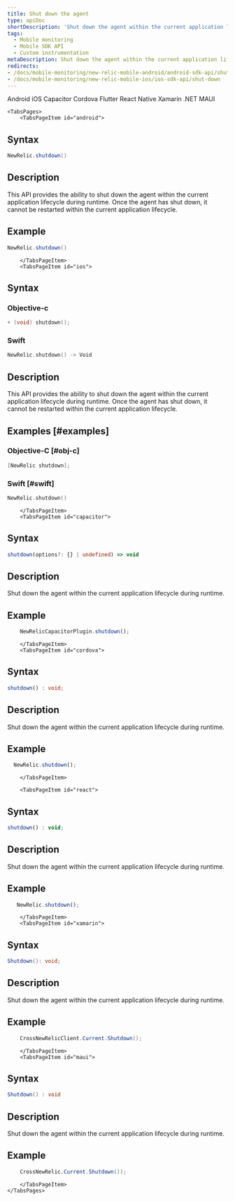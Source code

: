 ```yaml
---
title: Shut down the agent
type: apiDoc
shortDescription: 'Shut down the agent within the current application lifecycle during runtime.'
tags:
  - Mobile monitoring
  - Mobile SDK API
  - Custom instrumentation
metaDescription: Shut down the agent within the current application lifecycle during runtime.
redirects:
- /docs/mobile-monitoring/new-relic-mobile-android/android-sdk-api/shut-down
- /docs/mobile-monitoring/new-relic-mobile-ios/ios-sdk-api/shut-down
---
```


<Tabs>
	<TabsBar>
        <TabsBarItem id="android">
            Android
        </TabsBarItem>
        <TabsBarItem id="ios">
            iOS
        </TabsBarItem>
        <TabsBarItem id="capacitor">
            Capacitor
        </TabsBarItem>
        <TabsBarItem id="cordova">
            Cordova
        </TabsBarItem>
        <TabsBarItem id="flutter">
            Flutter
        </TabsBarItem>
        <TabsBarItem id="react">
            React Native
        </TabsBarItem>
        <TabsBarItem id="xamarin">
            Xamarin
        </TabsBarItem>
        <TabsBarItem id="maui">
            .NET MAUI
        </TabsBarItem>
    </TabsBar>

    <TabsPages>
        <TabsPageItem id="android">
## Syntax

```java
NewRelic.shutdown()
```

## Description

This API provides the ability to shut down the agent within the current application lifecycle during runtime. Once the agent has shut down, it cannot be restarted within the current application lifecycle.

## Example


```java
NewRelic.shutdown()
```

        </TabsPageItem>
        <TabsPageItem id="ios">

## Syntax

### Objective-c

```objectivec
+ (void) shutdown();
```

### Swift

```swift
NewRelic.shutdown() -> Void
```

## Description

This API provides the ability to shut down the agent within the current application lifecycle during runtime. Once the agent has shut down, it cannot be restarted within the current application lifecycle.

## Examples [#examples]

### Objective-C [#obj-c]

```objectivec
[NewRelic shutdown];
```

### Swift [#swift]

```swift
NewRelic.shutdown()
```

        </TabsPageItem>
        <TabsPageItem id="capacitor">

## Syntax

```typescript
shutdown(options?: {} | undefined) => void
```

## Description

Shut down the agent within the current application lifecycle during runtime.

## Example

```typescript
    NewRelicCapacitorPlugin.shutdown();
```

        </TabsPageItem>
        <TabsPageItem id="cordova">

## Syntax

```typescript
shutdown() : void;
```

## Description

Shut down the agent within the current application lifecycle during runtime.

## Example

  ```js
    NewRelic.shutdown();
  ```

        </TabsPageItem>

        <TabsPageItem id="react">

## Syntax

```js
shutdown() : void;
```

## Description

Shut down the agent within the current application lifecycle during runtime.

## Example

 ```js
    NewRelic.shutdown();
  ```

        </TabsPageItem>
        <TabsPageItem id="xamarin">

## Syntax

```csharp
Shutdown(): void;
```

## Description

Shut down the agent within the current application lifecycle during runtime.

## Example

``` csharp
    CrossNewRelicClient.Current.Shutdown();
```

        </TabsPageItem>
        <TabsPageItem id="maui">

## Syntax

```csharp
Shutdown() : void
```

## Description

Shut down the agent within the current application lifecycle during runtime.

## Example

``` C#
    CrossNewRelic.Current.Shutdown());
```
        </TabsPageItem>
    </TabsPages>
</Tabs>
